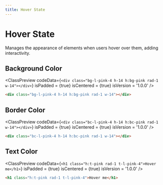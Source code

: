 ```yaml
---
title: Hover State
---
```



# Hover State

Manages the appearance of elements when users hover over them, adding interactivity.

## Background Color

<ClassPreview
  codeData={`
    <div class="bg-l-pink-4 h-14 h:bg-pink rad-1 w-14"></div>
  `}
  isPadded = {true}
  isCentered = {true}
  isVersion = '1.0.0'
/>

```html
<div class="bg-l-pink-4 h-14 h:bg-pink rad-1 w-14"></div>
```

## Border Color

<ClassPreview
  codeData={`
    <div class="bc-l-pink-4 h-14 h:bc-pink rad-1 w-14"></div>
  `}
  isPadded = {true}
  isCentered = {true}
  isVersion = '1.0.0'
/>

```html
<div class="bc-l-pink-4 h-14 h:bc-pink rad-1 w-14"></div>
```

## Text Color

<ClassPreview
  codeData={`
    <h1 class="h:t-pink rad-1 t-l-pink-4">Hover me</h1>
  `}
  isPadded = {true}
  isCentered = {true}
  isVersion = '1.0.0'
/>

```html
<h1 class="h:t-pink rad-1 t-l-pink-4">Hover me</h1>
```